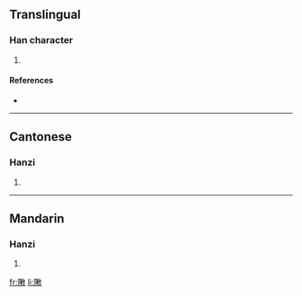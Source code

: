 ==Translingual==

===Han character===
{{Han char|rn=66|rad=攴|as=11|sn=15|four=7824<sub>0</sub>|canj=弓中木田大 (NLDWK)}}

# {{defn|Han|sort=攴11}}

====References====
* {{Han ref|kx=0474.510|dkj=13357|dj=0829.010|hdz=21472.100|uh=6576|ud=25974|bh=E5BD|bd=58813}}

----

==Cantonese==

===Hanzi===
{{yue-hanzi|jyut=zan6}}

# {{defn|Cantonese}}

----

==Mandarin==

===Hanzi===
{{cmn-hanzi|pin=[[zhèn]] ([[zhen4]])|wg=chen<sup>4</sup>}}

# {{defn|Mandarin}}

[[fr:敶]]
[[li:敶]]